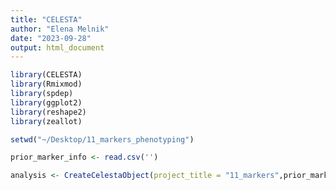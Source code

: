 ```yaml
---
title: "CELESTA"
author: "Elena Melnik"
date: "2023-09-28"
output: html_document
---
```


```r
library(CELESTA)
library(Rmixmod)
library(spdep)
library(ggplot2)
library(reshape2)
library(zeallot)

setwd("~/Desktop/11_markers_phenotyping")
```

```r
prior_marker_info <- read.csv('')

analysis <- CreateCelestaObject(project_title = "11_markers",prior_marker_info,imaging_data)
```